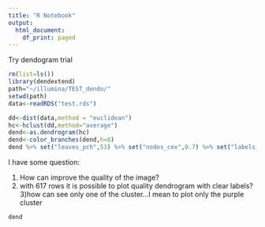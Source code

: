 ```yaml
---
title: "R Notebook"
output:
  html_document:
    df_print: paged
---
```

Try dendogram trial 

```r
rm(list=ls())
library(dendextend)
path="~/illumina/TEST_dendo/"
setwd(path)
data<-readRDS("test.rds")

dd<-dist(data,method = "euclidean")
hc<-hclust(dd,method="average")
dend<-as.dendrogram(hc)
dend<-color_branches(dend,h=8)
dend %>% set("leaves_pch",53) %>% set("nodes_cex",0.7) %>% set("labels_cex",0.2) %>% plot(axes=T,cex=0.5,type="rectangle")
```

I have some question:

1) How can improve the  quality of the image?
2) with 617  rows it is possible to plot quality dendrogram with clear labels?
3)how can see only one of the  cluster...I mean to plot only the  purple cluster
```r
dend

```

